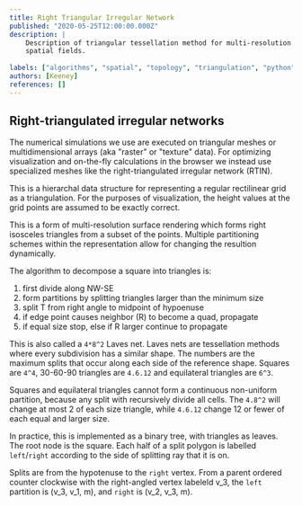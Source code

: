 ```yaml
---
title: Right Triangular Irregular Network
published: "2020-05-25T12:00:00.000Z"
description: |
    Description of triangular tessellation method for multi-resolution rendering of
    spatial fields. 
    
labels: ["algorithms", "spatial", "topology", "triangulation", "python"]
authors: [Keeney]
references: []
---
```


## Right-triangulated irregular networks

The numerical simulations we use are executed on triangular meshes or multidimensional arrays (aka "raster" or "texture" data). For optimizing visualization and on-the-fly calculations in the browser we instead use specialized meshes like the right-triangulated irregular network (RTIN).

This is a hierarchal data structure for representing a regular rectilinear grid as a triangulation. For the purposes of visualization, the height values at the grid points are assumed to be exactly correct.

This is a form of multi-resolution surface rendering which forms right isosceles triangles from a subset of the points. Multiple partitioning schemes within the representation allow for changing the resultion dynamically.

The algorithm to decompose a square into triangles is:

1. first divide along NW-SE
2. form partitions by splitting triangles larger than the minimum size
3. split T from right angle to midpoint of hypoenuse
4. if edge point causes neighbor (R) to become a quad, propagate
5. if equal size stop, else if R larger continue to propagate

This is also called a `4*8^2` Laves net. Laves nets are tessellation methods where every subdivision has a similar shape. The numbers are the maximum splits that occur along each side of the reference shape. Squares are `4^4`, 30-60-90 triangles are `4.6.12` and equilateral triangles are `6^3`.

Squares and equilateral triangles cannot form a continuous non-uniform partition, because any split with recursively divide all cells. The `4.8^2` will change at most 2 of each size triangle, while `4.6.12` change 12 or fewer of each equal and larger size.

In practice, this is implemented as a binary tree, with triangles as leaves. The root node is the square. Each half of a split polygon is labelled `left`/`right` according to the side of splitting ray that it is on.

Splits are from the hypotenuse to the `right` vertex. From a parent ordered counter clockwise with the right-angled vertex labeleld v_3, the `left` partition is (v_3, v_1, m), and `right` is (v_2, v_3, m).
